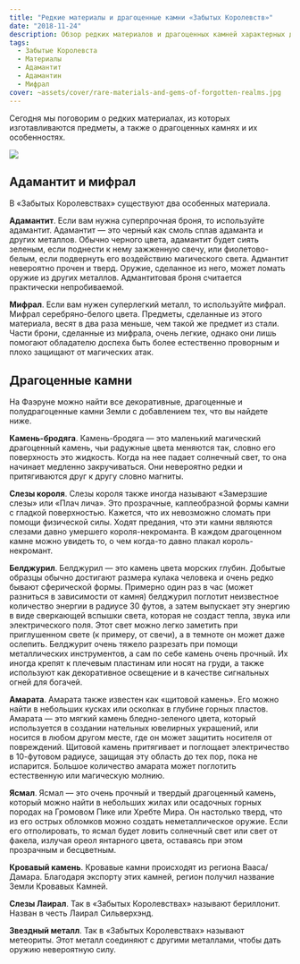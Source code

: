 ```yaml
---
title: "Редкие материалы и драгоценные камни «Забытых Королевств»"
date: "2018-11-24"
description: Обзор редких материалов и драгоценных камней характерных для сеттинга Забытых Королевств
tags: 
  - Забытые Королевста
  - Материалы
  - Адамантит
  - Адамантин
  - Мифрал
cover: ~assets/cover/rare-materials-and-gems-of-forgotten-realms.jpg
---
```


Сегодня мы поговорим о редких материалах, из которых изготавливаются предметы, а также о драгоценных камнях и их особенностях.

![](https://cyborgsandmages.com/images/rare-materials-and-gems-of-forgotten-realms.jpg)

## Адамантит и мифрал

В «Забытых Королевствах» существуют два особенных материала.

**Адамантит**. Если вам нужна суперпрочная броня, то используйте адамантит. Адамантит — это черный как смоль сплав адаманта и других металлов. Обычно черного цвета, адамантит будет сиять зеленым, если поднести к нему зажженную свечу, или фиолетово-белым, если подвернуть его воздействию магического света. Адмантит невероятно прочен и тверд. Оружие, сделанное из него, может ломать оружие из других металлов. Адмантитовая броня считается практически непробиваемой.

**Мифрал**. Если вам нужен суперлегкий металл, то используйте мифрал. Мифрал серебряно-белого цвета. Предметы, сделанные из этого материала, весят в два раза меньше, чем такой же предмет из стали. Части брони, сделанные из мифрала, очень легкие, однако они лишь помогают обладателю доспеха быть более естественно проворным и плохо защищают от магических атак.

## Драгоценные камни

На Фаэруне можно найти все декоративные, драгоценные и полудрагоценные камни Земли с добавлением тех, что вы найдете ниже.

**Камень-бродяга**. Камень-бродяга — это маленький магический драгоценный камень, чьи радужные цвета меняются так, словно его поверхность это жидкость. Когда на нее падает солнечный свет, то она начинает медленно закручиваться. Они невероятно редки и притягиваются друг к другу словно магниты.

**Слезы короля**. Слезы короля также иногда называют «Замерзшие слезы» или «Плач лича». Это прозрачные, каплеобразной формы камни с гладкой поверхностью. Кажется, что их невозможно сломать при помощи физической силы. Ходят предания, что эти камни являются слезами давно умершего короля-некроманта. В каждом драгоценном камне можно увидеть то, о чем когда-то давно плакал король-некромант.

**Белджурил**. Белджурил — это камень цвета морских глубин. Добытые образцы обычно достигают размера кулака человека и очень редко бывают сферической формы. Примерно один раз в час (может разниться в зависимости от камня) белджурил поглотит неизвестное количество энергии в радиусе 30 футов, а затем выпускает эту энергию в виде сверкающей вспышки света, которая не создаст тепла, звука или электрического поля. Этот свет можно легко заметить при приглушенном свете (к примеру, от свечи), а в темноте он может даже ослепить. Белджурит очень тяжело разрезать при помощи металлических инструментов, а сам по себе камень очень прочный. Их иногда крепят к плечевым пластинам или носят на груди, а также используют как декоративное освещение и в качестве сигнальных огней для богачей.

**Амарата**. Амарата также известен как «щитовой камень». Его можно найти в небольших кусках или осколках в глубине горных пластов. Амарата — это мягкий камень бледно-зеленого цвета, который используется в создании нательных ювелирных украшений, или носится в любом другом месте, где он может защитить носителя от повреждений. Щитовой камень притягивает и поглощает электричество в 10-футовом радиусе, защищая эту область до тех пор, пока не испарится. Большое количество амарата может поглотить естественную или магическую молнию.

**Ясмал**. Ясмал — это очень прочный и твердый драгоценный камень, который можно найти в небольших жилах или осадочных горных породах на Громовом Пике или Хребте Мира. Он настолько тверд, что из его острых обломков можно создать неметаллическое оружие. Если его отполировать, то ясмал будет ловить солнечный свет или свет от факела, излучая ореол янтарного цвета, оставаясь при этом прозрачным и бесцветным.

**Кровавый камень**. Кровавые камни происходят из региона Вааса/Дамара. Благодаря экспорту этих камней, регион получил название Земли Кровавых Камней.

**Слезы Лаирал**. Так в «Забытых Королевствах» называют бериллонит. Назван в честь Лаирал Сильверхэнд.

**Звездный металл**. Так в «Забытых Королевствах» называют метеориты. Этот металл соединяют с другими металлами, чтобы дать оружию невероятную силу.